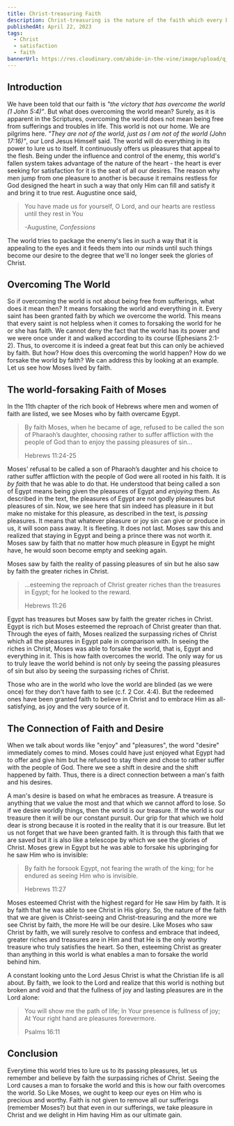 ```yaml
---
title: Christ-treasuring Faith
description: Christ-treasuring is the nature of the faith which every believer has. It is the faith through which we are saved but it is also the eyes by which we see Christ in His glory and beauty and in seeing Him, we are compelled to savor and treasure Him.
publishedAt: April 22, 2023
tags:
  - Christ
  - satisfaction
  - faith
bannerUrl: https://res.cloudinary.com/abide-in-the-vine/image/upload/q_50/v1682134356/christ-treasuring-faith_a0qwlw.png
---
```


## Introduction

We have been told that our faith is _"the victory that has overcome the world (1 John 5:4)"_. But what does overcoming the world mean? Surely, as it is apparent in the Scriptures, overcoming the world does not mean being free from sufferings and troubles in life. This world is not our home. We are pilgrims here. _"They are not of the world, just as I am not of the world (John 17:16)"_, our Lord Jesus Himself said. The world will do everything in its power to lure us to itself. It continuously offers us pleasures that appeal to the flesh. Being under the influence and control of the enemy, this world's fallen system takes advantage of the nature of the heart - the heart is ever seeking for satisfaction for it is the seat of all our desires. The reason why men jump from one pleasure to another is because it remains restless for God designed the heart in such a way that only Him can fill and satisfy it and bring it to true rest. Augustine once said,

> You have made us for yourself, O Lord,
> and our hearts are restless until they rest in You
>
> -Augustine, _Confessions_

The world tries to package the enemy's lies in such a way that it is appealing to the eyes and it feeds them into our minds until such things become our desire to the degree that we'll no longer seek the glories of Christ.

## Overcoming The World

So if overcoming the world is not about being free from sufferings, what does it mean then? It means forsaking the world and everything in it. Every saint has been granted faith by which we overcome the world. This means that every saint is not helpless when it comes to forsaking the world for he or she has faith. We cannot deny the fact that the world has its power and we were once under it and walked according to its course (Ephesians 2:1-2). Thus, to overcome it is indeed a great feat but this can only be achieved by faith. But how? How does this overcoming the world happen? How do we forsake the world by faith? We can address this by looking at an example. Let us see how Moses lived by faith.

## The world-forsaking Faith of Moses

In the 11th chapter of the rich book of Hebrews where men and women of faith are listed, we see Moses who by faith overcame Egypt.

> By faith Moses, when he became of age, refused to be called the son of Pharaoh’s daughter, choosing rather to suffer affliction with the people of God than to enjoy the passing pleasures of sin...
>
> Hebrews 11:24-25

Moses' refusal to be called a son of Pharaoh’s daughter and his choice to rather suffer affliction with the people of God were all rooted in his faith. It is _by faith_ that he was able to do that. He understood that being called a son of Egypt means being given the pleasures of Egypt and _enjoying_ them. As described in the text, the pleasures of Egypt are not godly pleasures but pleasures of sin. Now, we see here that sin indeed has pleasure in it but make no mistake for this pleasure, as described in the text, is _passing_ pleasures. It means that whatever pleasure or joy sin can give or produce in us, it will soon pass away. It is fleeting. It does not last. Moses saw this and realized that staying in Egypt and being a prince there was not worth it. Moses saw by faith that no matter how much pleasure in Egypt he might have, he would soon become empty and seeking again.

Moses saw by faith the reality of passing pleasures of sin but he also saw by faith the greater riches in Christ.

> ...esteeming the reproach of Christ greater riches than the treasures in Egypt; for he looked to the reward.
>
> Hebrews 11:26

Egypt has treasures but Moses saw by faith the greater riches in Christ. Egypt is rich but Moses esteemed the reproach of Christ greater than that. Through the eyes of faith, Moses realized the surpassing riches of Christ which all the pleasures in Egypt pale in comparison with. In seeing the riches in Christ, Moses was able to forsake the world, that is, Egypt and everything in it. This is how faith overcomes the world. The only way for us to truly leave the world behind is not only by seeing the passing pleasures of sin but also by seeing the surpassing riches of Christ.

Those who are in the world who love the world are blinded (as we were once) for they don't have faith to see (c.f. 2 Cor. 4:4). But the redeemed ones have been granted faith to believe in Christ and to embrace Him as all-satisfying, as joy and the very source of it.

## The Connection of Faith and Desire

When we talk about words like "enjoy" and "pleasures", the word "desire" immediately comes to mind. Moses could have just enjoyed what Egypt had to offer and give him but he refused to stay there and chose to rather suffer with the people of God. There we see a shift in desire and the shift happened by faith. Thus, there is a direct connection between a man's faith and his desires.

A man's desire is based on what he embraces as treasure. A treasure is anything that we value the most and that which we cannot afford to lose. So if we desire worldly things, then the world is our treasure. If the world is our treasure then it will be our constant pursuit. Our grip for that which we hold dear is strong because it is rooted in the reality that it is our treasure. But let us not forget that we have been granted faith. It is through this faith that we are saved but it is also like a telescope by which we see the glories of Christ. Moses grew in Egypt but he was able to forsake his upbringing for he saw Him who is invisible:

> By faith he forsook Egypt, not fearing the wrath of the king; for he endured as seeing Him who is invisible.
>
> Hebrews 11:27

Moses esteemed Christ with the highest regard for He saw Him by faith. It is by faith that he was able to see Christ in His glory. So, the nature of the faith that we are given is Christ-seeing and Christ-treasuring and the more we see Christ by faith, the more He will be our desire. Like Moses who saw Christ by faith, we will surely resolve to confess and embrace that indeed, greater riches and treasures are in Him and that He is the only worthy treasure who truly satisfies the heart. So then, esteeming Christ as greater than anything in this world is what enables a man to forsake the world behind him.

A constant looking unto the Lord Jesus Christ is what the Christian life is all about. By faith, we look to the Lord and realize that this world is nothing but broken and void and that the fullness of joy and lasting pleasures are in the Lord alone:

> You will show me the path of life;
> In Your presence is fullness of joy;
> At Your right hand are pleasures forevermore.
>
> Psalms 16:11

## Conclusion

Everytime this world tries to lure us to its passing pleasures, let us remember and believe by faith the surpassing riches of Christ. Seeing the Lord causes a man to forsake the world and this is how our faith overcomes the world. So Like Moses, we ought to keep our eyes on Him who is precious and worthy. Faith is not given to remove all our sufferings (remember Moses?) but that even in our sufferings, we take pleasure in Christ and we delight in Him having Him as our ultimate gain.
